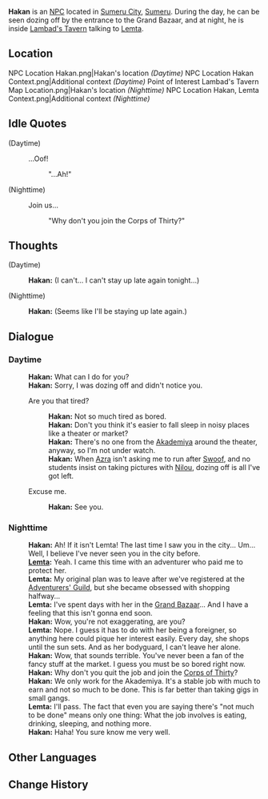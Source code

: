 {{Character Infobox
|type             = NPC
|image            = NPC Hakan.png
|region           = Sumeru
|affiliation      = Corps of Thirty
|title            = Mercenary, Corps of Thirty
|ancestry         = <!-- Clan/family -->
|father           = 
|mother           = 
|spouse           = 
|sibling          = 
|child            = 
|relative         = 
|voiceEN          = 
|voiceCN          = 
|voiceJP          = 
|dialoguereward   = 
}}'''Hakan''' is an [[NPC]] located in [[Sumeru City]], [[Sumeru]]. During the day, he can be seen dozing off by the entrance to the Grand Bazaar, and at night, he is inside [[Lambad's Tavern]] talking to [[Lemta]].

==Location==
<gallery>
NPC Location Hakan.png|Hakan's location ''(Daytime)''
NPC Location Hakan Context.png|Additional context ''(Daytime)''
Point of Interest Lambad's Tavern Map Location.png|Hakan's location ''(Nighttime)''
NPC Location Hakan, Lemta Context.png|Additional context ''(Nighttime)''
</gallery>
<!--
==Profile==
''(To be added.)''

===Personality===
''(To be added.)''

===Appearance===
''(To be added.)''

==Quests and Events==
{{Quests and Events}}
-->
==Idle Quotes==
{{Dialogue start}}
;(Daytime)
: {{DIcon|Idle}} ...Oof!
:: {{A|VO Hakan 01.ogg}} "...Ah!"

;(Nighttime)
: {{DIcon|Idle}} Join us...
:: {{A|VO Hakan 02.ogg}} "Why don't you join the Corps of Thirty?"
{{Dialogue end}}

==Thoughts==
{{All Schemes to Know Explanation|name=Hakan}}
{{Dialogue start}}
;(Daytime)
:{{A|VO Hakan All Schemes to Know 01.ogg}} '''Hakan:''' (I can't... I can't stay up late again tonight...)

;(Nighttime)
:{{A|VO Hakan All Schemes to Know 02.ogg}} '''Hakan:''' (Seems like I'll be staying up late again.)
{{Dialogue end}}

==Dialogue==
===Daytime===
{{Dialogue start}}
:'''Hakan:''' What can I do for you?
:'''Hakan:''' Sorry, I was dozing off and didn't notice you.
:{{DIcon}} Are you that tired?
::'''Hakan:''' Not so much tired as bored.
::'''Hakan:''' Don't you think it's easier to fall sleep in noisy places like a theater or market?
::'''Hakan:''' There's no one from the [[Akademiya]] around the theater, anyway, so I'm not under watch.
::'''Hakan:''' When [[Azra]] isn't asking me to run after [[Swoof]], and no students insist on taking pictures with [[Nilou]], dozing off is all I've got left.
:{{DIcon}} Excuse me.
::'''Hakan:''' See you.
{{Dialogue end}}

===Nighttime===
{{Dialogue start}}
:'''Hakan:''' Ah! If it isn't Lemta! The last time I saw you in the city... Um... Well, I believe I've never seen you in the city before.
:'''[[Lemta]]:''' Yeah. I came this time with an adventurer who paid me to protect her.
:'''Lemta:''' My original plan was to leave after we've registered at the [[Adventurers' Guild]], but she became obsessed with shopping halfway...
:'''Lemta:''' I've spent days with her in the [[Grand Bazaar]]... And I have a feeling that this isn't gonna end soon.
:'''Hakan:''' Wow, you're not exaggerating, are you?
:'''Lemta:''' Nope. I guess it has to do with her being a foreigner, so anything here could pique her interest easily. Every day, she shops until the sun sets. And as her bodyguard, I can't leave her alone.
:'''Hakan:''' Wow, that sounds terrible. You've never been a fan of the fancy stuff at the market. I guess you must be so bored right now.
:'''Hakan:''' Why don't you quit the job and join the [[Corps of Thirty]]?
:'''Hakan:''' We only work for the Akademiya. It's a stable job with much to earn and not so much to be done. This is far better than taking gigs in small gangs.
:'''Lemta:''' I'll pass. The fact that even you are saying there's "not much to be done" means only one thing: What the job involves is eating, drinking, sleeping, and nothing more.
:'''Hakan:''' Haha! You sure know me very well.
{{Dialogue end}}
<!--
==Event Dialogue==
===Event Name===
{{Dialogue start}}
:'''{{subst:PAGENAME}}:'''
{{Dialogue end}}

==Trivia==
* 
-->

==Other Languages==
{{Other Languages
|default_hidden = 1
|en      = Hakan
|zhs     = 哈坎
|zhs_rm  = Hākǎn
|zht     = 哈坎
|zht_rm  = Hākǎn
|ja      = ハカン
|ja_rm   = Hakan
|ko      = 하칸
|ko_rm   = Hakan
|es      = Hakan
|fr      = Hakan
|ru      = Хакан
|th      = Hakan
|vi      = Hakan
|de      = Hakan
|id      = Hakan
|pt      = Hakan
|tr      = Hakan
|it      = Hakan
}}

==Change History==
{{Change History|3.0}}
